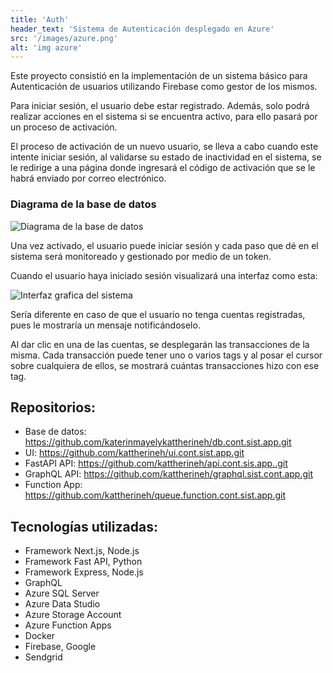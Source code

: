 ```yaml
---
title: 'Auth'
header_text: 'Sistema de Autenticación desplegado en Azure'
src: '/images/azure.png'
alt: 'img azure'
---
```


Este proyecto consistió en la implementación de un sistema básico para Autenticación de usuarios
utilizando Firebase como gestor de los mismos.

Para iniciar sesión, el usuario debe estar registrado. Además, solo podrá realizar acciones en el sistema si se encuentra activo,
para ello pasará por un proceso de activación.

El proceso de activación de un nuevo usuario, se lleva a cabo cuando este intente iniciar sesión, al validarse su estado
de inactividad en el sistema, se le redirige a una página donde ingresará el código de activación que se le habrá enviado 
por correo electrónico.

### Diagrama de la base de datos
![Diagrama de la base de datos](/images/proyecto_expertos.drawio.svg)

Una vez activado, el usuario puede iniciar sesión y cada paso que dé en el sistema será monitoreado y gestionado por
medio de un token.

Cuando el usuario haya iniciado sesión visualizará una interfaz como esta:

![Interfaz grafica del sistema](/images/EXPERTOS.png)

Sería diferente en caso de que el usuario no tenga cuentas registradas, pues le mostraría un mensaje notificándoselo.

Al dar clic en una de las cuentas, se desplegarán las transacciones de la misma. Cada transacción puede tener uno o varios tags 
y al posar el cursor sobre cualquiera de ellos, se mostrará cuántas transacciones hizo con ese tag.

## Repositorios:
- Base de datos: https://github.com/katerinmayelykattherineh/db.cont.sist.app.git
- UI: https://github.com/kattherineh/ui.cont.sist.app.git
- FastAPI API: https://github.com/kattherineh/api.cont.sis.app..git
- GraphQL API: https://github.com/kattherineh/graphql.sist.cont.app.git
- Function App: https://github.com/kattherineh/queue.function.cont.sist.app.git

## Tecnologías utilizadas:  

- Framework Next.js, Node.js
- Framework Fast API, Python
- Framework Express, Node.js
- GraphQL
- Azure SQL Server 
- Azure Data Studio
- Azure Storage Account
- Azure Function Apps 
- Docker 
- Firebase, Google
- Sendgrid